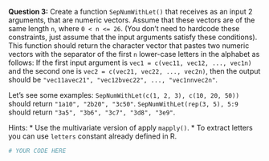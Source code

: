 **Question 3:** Create a function `SepNumWithLet()` that receives as an input 2 arguments, that are numeric vectors. Assume that these vectors are of the same length `n`, where `0 < n <= 26`. (You don't need to hardcode these constraints, just assume that the input arguments satisfy these conditions).
This function should return the character vector that pastes two numeric vectors with the separator of the first `n` lower-case letters in the alphabet as follows: If the first input argument is `vec1 = c(vec11, vec12, ..., vec1n)` and the second one is `vec2 = c(vec21, vec22, ..., vec2n)`, then the output should be `"vec11avec21", "vec12bvec22", ..., "vec1nnvec2n"`.

Let's see some examples:
`SepNumWithLet(c(1, 2, 3), c(10, 20, 50))` should return `"1a10", "2b20", "3c50"`.
`SepNumWithLet(rep(3, 5), 5:9` should return `"3a5", "3b6", "3c7", "3d8", "3e9"`.

Hints:
* Use the multivariate version of apply `mapply()`.
* To extract letters you can use `letters` constant already defined in R.

```r
# YOUR CODE HERE
```